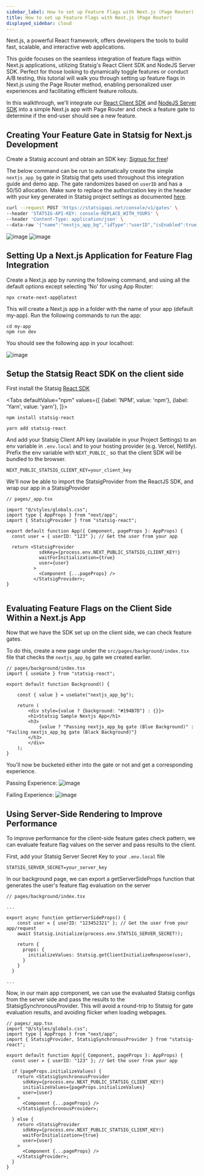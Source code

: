 ```yaml
---
sidebar_label: How to set up Feature Flags with Next.js (Page Router)
title: How to set up Feature Flags with Next.js (Page Router)
displayed_sidebar: cloud
---
```



Next.js, a powerful React framework, offers developers the tools to build fast, scalable, and interactive web applications.

This guide focuses on the seamless integration of feature flags within Next.js applications, utilizing Statsig's React Client SDK and NodeJS Server SDK. Perfect for those looking to dynamically toggle features or conduct A/B testing, this tutorial will walk you through setting up feature flags in Next.js using the Page Router method, enabling personalized user experiences and facilitating efficient feature rollouts.

In this walkthrough, we'll integrate our [React Client SDK](https://docs.statsig.com/client/reactSDK) and [NodeJS Server SDK](https://docs.statsig.com/server/nodejsServerSDK) into a simple Next.js app with Page Router and check a feature gate to determine if the end-user should see a new feature.

## Creating Your Feature Gate in Statsig for Next.js Development

Create a Statsig account and obtain an SDK key: [Signup for free](https://www.statsig.com/signup)!

The below command can be run to automatically create the simple `nextjs_app_bg` gate in Statsig that gets used throughout this integration guide and demo app. The gate randomizes based on `userID` and has a 50/50 allocation. Make sure to replace the authorization key in the header with your key generated in Statsig project settings as documented [here](https://docs.statsig.com/console-api/introduction).

```bash
curl --request POST 'https://statsigapi.net/console/v1/gates' \
--header 'STATSIG-API-KEY: console-REPLACE_WITH_YOURS' \
--header 'Content-Type: application/json' \
--data-raw '{"name":"nextjs_app_bg","idType":"userID","isEnabled":true,"rules":[{"name":"Everyone","passPercentage":50,"conditions":[{"type":"public"}]}]}'
```

![image](/img/nextjs-gate.png)
![image](/img/nextjs-rule.png)

## Setting Up a Next.js Application for Feature Flag Integration

Create a Next.js app by running the following command, and using all the default options except selecting 'No' for using App Router:

```
npx create-next-app@latest
```

This will create a Next.js app in a folder with the name of your app (default my-app). Run the following commands to run the app:

```
cd my-app
npm run dev
```

You should see the following app in your localhost:

![image](/img/nextjs-page-router-app.png)

## Setup the Statsig React SDK on the client side

First install the Statsig [React SDK](https://docs.statsig.com/server/nodejsServerSDK)

<Tabs
  defaultValue="npm"
  values={[
    {label: 'NPM', value: 'npm'},
    {label: 'Yarn', value: 'yarn'},
  ]}>
  <TabItem value="npm">

```shell
npm install statsig-react
```

  </TabItem>
  <TabItem value="yarn">

```shell
yarn add statsig-react
```

  </TabItem>
</Tabs>

And add your Statsig Client API key (available in your Project Settings) to an env variable in `.env.local` and to your hosting provider (e.g. Vercel, Netlify). Prefix the env variable with `NEXT_PUBLIC_` so that the client SDK will be bundled to the browser.

```
NEXT_PUBLIC_STATSIG_CLIENT_KEY=your_client_key
```

We'll now be able to import the StatsigProvider from the ReactJS SDK, and wrap our app in a StatsigProvider

```
// pages/_app.tsx

import "@/styles/globals.css";
import type { AppProps } from "next/app";
import { StatsigProvider } from "statsig-react";

export default function App({ Component, pageProps }: AppProps) {
  const user = { userID: "123" }; // Get the user from your app

  return <StatsigProvider
            sdkKey={process.env.NEXT_PUBLIC_STATSIG_CLIENT_KEY!}
            waitForInitialization={true}
            user={user}
          >
            <Component {...pageProps} />
          </StatsigProvider>;
}


```

## Evaluating Feature Flags on the Client Side Within a Next.js App

Now that we have the SDK set up on the client side, we can check feature gates.

To do this, create a new page under the `src/pages/background/index.tsx` file that checks the `nextjs_app_bg` gate we created earlier.

```
// pages/background/index.tsx
import { useGate } from "statsig-react";

export default function Background() {

    const { value } = useGate("nextjs_app_bg");

    return (
        <div style={value ? {background: "#194B7D"} : {}}>
        <h1>Statsig Sample Nextjs App</h1>
        <h3>
            {value ? "Passing nextjs_app_bg gate (Blue Background)" : "Failing nextjs_app_bg gate (Black Background)"}
        </h3>
        </div>
    );
}
```

You'll now be bucketed either into the gate or not and get a corresponding experience.

Passing Experience:
![image](/img/nextjs-pass.png)

Failing Experience:
![image](/img/nextjs-fail.png)

## Using Server-Side Rendering to Improve Performance

To improve performance for the client-side feature gates check pattern, we can evaluate feature flag values on the server and pass results to the client.

First, add your Statsig Server Secret Key to your `.env.local` file

```
STATSIG_SERVER_SECRET=your_server_key
```

In our background page, we can export a getServerSideProps function that generates the user's feature flag evaluation on the server

```
// pages/background/index.tsx

...

export async function getServerSideProps() {
    const user = { userID: "123452321" }; // Get the user from your app/request
    await Statsig.initialize(process.env.STATSIG_SERVER_SECRET!);

    return {
      props: {
        initializeValues: Statsig.getClientInitializeResponse(user),
      }
    }
  }

...

```

Now, in our main app component, we can use the evaluated Statsig configs from the server side and pass the results to the StatsigSynchronousProvider. This will avoid a round-trip to Statsig for gate evaluation results, and avoiding flicker when loading webpages.

```
// pages/_app.tsx
import "@/styles/globals.css";
import type { AppProps } from "next/app";
import { StatsigProvider, StatsigSynchronousProvider } from "statsig-react";

export default function App({ Component, pageProps }: AppProps) {
  const user = { userID: "123" }; // Get the user from your app

  if (pageProps.initializeValues) {
    return <StatsigSynchronousProvider
      sdkKey={process.env.NEXT_PUBLIC_STATSIG_CLIENT_KEY!}
      initializeValues={pageProps.initializeValues}
      user={user}
    >
      <Component {...pageProps} />
    </StatsigSynchronousProvider>;

  } else {
    return <StatsigProvider
      sdkKey={process.env.NEXT_PUBLIC_STATSIG_CLIENT_KEY!}
      waitForInitialization={true}
      user={user}
    >
      <Component {...pageProps} />
    </StatsigProvider>;
  }
}
```
